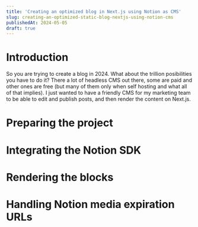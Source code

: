 ```yaml
---
title: 'Creating an optimized blog in Next.js using Notion as CMS'
slug: creating-an-optimized-static-blog-nextjs-using-notion-cms
publishedAt: 2024-05-05
draft: true
---
```


# Introduction
So you are trying to create a blog in 2024. What about the trillion posibilities you have to do it? There a lot of headless CMS out there, some are paid and other ones
are free (but many of them only when self hosting and what all of that implies). I just wanted to have a friendly CMS for my marketing team to be able to edit and publish posts, and then render the content on Next.js.

# Preparing the project

# Integrating the Notion SDK

# Rendering the blocks

# Handling Notion media expiration URLs